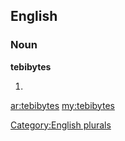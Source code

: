 ==English==

===Noun===
'''tebibytes'''

# {{plural of|[[tebibyte]]}}

[[Category:English plurals]]

[[ar:tebibytes]]
[[my:tebibytes]]